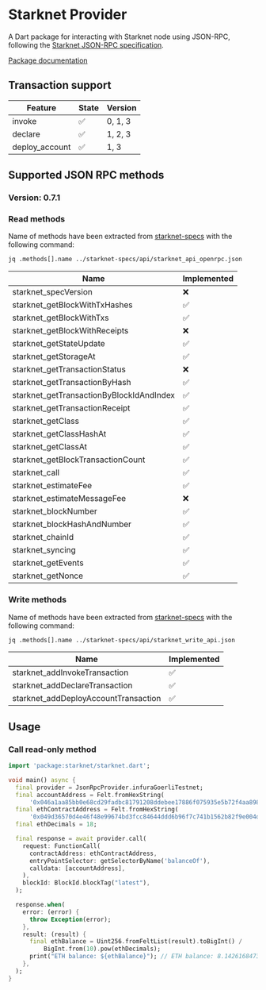 # Starknet Provider

A Dart package for interacting with Starknet node using JSON-RPC, following the [Starknet JSON-RPC specification](https://github.com/starkware-libs/starknet-specs.git).

[Package documentation](https://pub.dev/documentation/starknet_provider/latest/)

## Transaction support

| Feature        | State              | Version |
| -------------- | ------------------ | ------- |
| invoke         | ✅                 | 0, 1, 3    |
| declare        | ✅                 | 1, 2, 3    |
| deploy_account | ✅                 | 1, 3       |

## Supported JSON RPC methods

### Version: 0.7.1

### Read methods

Name of methods have been extracted from [starknet-specs](https://github.com/starkware-libs/starknet-specs.git) with the following command:
```bash
jq .methods[].name ../starknet-specs/api/starknet_api_openrpc.json
```
| Name                                       | Implemented  |              
| ------------------------------------------ | ------------ |
| starknet_specVersion                       | ❌           |
| starknet_getBlockWithTxHashes              | ✅           |
| starknet_getBlockWithTxs                   | ✅           |
| starknet_getBlockWithReceipts              | ❌           |
| starknet_getStateUpdate                    | ✅           |
| starknet_getStorageAt                      | ✅           |
| starknet_getTransactionStatus              | ❌           |
| starknet_getTransactionByHash              | ✅           |
| starknet_getTransactionByBlockIdAndIndex   | ✅           |
| starknet_getTransactionReceipt             | ✅           |
| starknet_getClass                          | ✅           |
| starknet_getClassHashAt                    | ✅           |
| starknet_getClassAt                        | ✅           |
| starknet_getBlockTransactionCount          | ✅           |
| starknet_call                              | ✅           |
| starknet_estimateFee                       | ✅           |
| starknet_estimateMessageFee                | ❌           |
| starknet_blockNumber                       | ✅           |
| starknet_blockHashAndNumber                | ✅           |
| starknet_chainId                           | ✅           |
| starknet_syncing                           | ✅           |
| starknet_getEvents                         | ✅           |
| starknet_getNonce                          | ✅           |

### Write methods

Name of methods have been extracted from [starknet-specs](https://github.com/starkware-libs/starknet-specs.git) with the following command:
```bash
jq .methods[].name ../starknet-specs/api/starknet_write_api.json
```

| Name                                       | Implemented  |              
|--------------------------------------------|--------------|
| starknet_addInvokeTransaction              | ✅           |
| starknet_addDeclareTransaction             | ✅           |
| starknet_addDeployAccountTransaction       | ✅           |


## Usage
### Call read-only method

```dart
import 'package:starknet/starknet.dart';

void main() async {
  final provider = JsonRpcProvider.infuraGoerliTestnet;
  final accountAddress = Felt.fromHexString(
      '0x046a1aa85bb0e68cd29fadbc81791208ddebee17886f075935e5b72f4aa898aa');
  final ethContractAddress = Felt.fromHexString(
      '0x049d36570d4e46f48e99674bd3fcc84644ddd6b96f7c741b1562b82f9e004dc7');
  final ethDecimals = 18;

  final response = await provider.call(
    request: FunctionCall(
      contractAddress: ethContractAddress,
      entryPointSelector: getSelectorByName('balanceOf'),
      calldata: [accountAddress],
    ),
    blockId: BlockId.blockTag("latest"),
  );

  response.when(
    error: (error) {
      throw Exception(error);
    },
    result: (result) {
      final ethBalance = Uint256.fromFeltList(result).toBigInt() /
          BigInt.from(10).pow(ethDecimals);
      print("ETH balance: ${ethBalance}"); // ETH balance: 8.142616847371661
    },
  );
}
```
